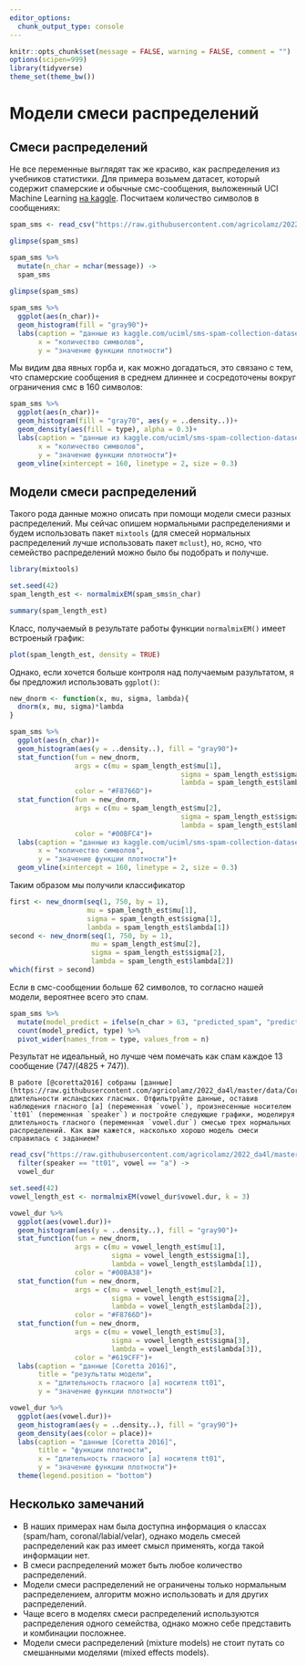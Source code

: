 ```yaml
---
editor_options: 
  chunk_output_type: console
---
```


```r
knitr::opts_chunk$set(message = FALSE, warning = FALSE, comment = "")
options(scipen=999)
library(tidyverse)
theme_set(theme_bw())
```

# Модели смеси распределений

## Cмеси распределений

Не все переменные выглядят так же красиво, как распределения из учебников статистики. Для примера возьмем датасет, который содержит спамерские и обычные смс-сообщения, выложенный UCI Machine Learning [на kaggle](https://www.kaggle.com/uciml/sms-spam-collection-dataset). Посчитаем количество символов в сообщениях:

```r
spam_sms <- read_csv("https://raw.githubusercontent.com/agricolamz/2022_da4l/master/data/spam_sms.csv")

glimpse(spam_sms)

spam_sms %>% 
  mutate(n_char = nchar(message)) ->
  spam_sms
  
glimpse(spam_sms)

spam_sms %>% 
  ggplot(aes(n_char))+
  geom_histogram(fill = "gray90")+
  labs(caption = "данные из kaggle.com/uciml/sms-spam-collection-dataset",
       x = "количество символов",
       y = "значение функции плотности")
```

Мы видим два явных горба и, как можно догадаться, это связано с тем, что спамерские сообщения в среднем длиннее и сосредоточены вокруг ограничения смс в 160 символов:

```r
spam_sms %>% 
  ggplot(aes(n_char))+
  geom_histogram(fill = "gray70", aes(y = ..density..))+
  geom_density(aes(fill = type), alpha = 0.3)+
  labs(caption = "данные из kaggle.com/uciml/sms-spam-collection-dataset",
       x = "количество символов",
       y = "значение функции плотности")+
  geom_vline(xintercept = 160, linetype = 2, size = 0.3)
```

## Модели смеси распределений

Такого рода данные можно описать при помощи модели смеси разных распределений. Мы сейчас опишем нормальными распределениями и будем использовать пакет `mixtools` (для смесей нормальных распределений лучше использовать пакет `mclust`), но, ясно, что семейство распределений можно было бы подобрать и получше.

```r
library(mixtools)

set.seed(42)
spam_length_est <- normalmixEM(spam_sms$n_char)

summary(spam_length_est)
```

Класс, получаемый в результате работы функции `normalmixEM()` имеет встроеный график:

```r
plot(spam_length_est, density = TRUE)
```

Однако, если хочется больше контроля над получаемым разультатом, я бы предложил использовать `ggplot()`:

```r
new_dnorm <- function(x, mu, sigma, lambda){
  dnorm(x, mu, sigma)*lambda
}

spam_sms %>% 
  ggplot(aes(n_char))+
  geom_histogram(aes(y = ..density..), fill = "gray90")+
  stat_function(fun = new_dnorm, 
                args = c(mu = spam_length_est$mu[1],
                                          sigma = spam_length_est$sigma[1],
                                          lambda = spam_length_est$lambda[1]),
                color = "#F8766D")+
  stat_function(fun = new_dnorm, 
                args = c(mu = spam_length_est$mu[2],
                                          sigma = spam_length_est$sigma[2],
                                          lambda = spam_length_est$lambda[2]),
                color = "#00BFC4")+
  labs(caption = "данные из kaggle.com/uciml/sms-spam-collection-dataset",
       x = "количество символов",
       y = "значение функции плотности")+
  geom_vline(xintercept = 160, linetype = 2, size = 0.3)
```

Таким образом мы получили классификатор

```r
first <- new_dnorm(seq(1, 750, by = 1), 
                   mu = spam_length_est$mu[1],
                   sigma = spam_length_est$sigma[1],
                   lambda = spam_length_est$lambda[1])
second <- new_dnorm(seq(1, 750, by = 1), 
                    mu = spam_length_est$mu[2],
                    sigma = spam_length_est$sigma[2],
                    lambda = spam_length_est$lambda[2])
which(first > second)
```

Если в смс-сообщении больше 62 символов, то согласно нашей модели, вероятнее всего это спам.

```r
spam_sms %>% 
  mutate(model_predict = ifelse(n_char > 63, "predicted_spam", "predicted_ham")) %>% 
  count(model_predict, type) %>% 
  pivot_wider(names_from = type, values_from = n)
```

Результат не идеальный, но лучше чем помечать как спам каждое 13 сообщение ($747/(4825+747)$).

```block
В работе [@coretta2016] собраны [данные](https://raw.githubusercontent.com/agricolamz/2022_da4l/master/data/Coretta_2017_icelandic.csv) длительности исландских гласных. Отфильтруйте данные, оставив наблюдения гласного [a] (переменная `vowel`), произнесенные носителем `tt01` (переменная `speaker`) и постройте следующие графики, моделируя длительность гласного (переменная `vowel.dur`) смесью трех нормальных распределений. Как вам кажется, насколько хорошо модель смеси справилась с заданием?
```

```r
read_csv("https://raw.githubusercontent.com/agricolamz/2022_da4l/master/data/Coretta_2017_icelandic.csv") %>% 
  filter(speaker == "tt01", vowel == "a") ->
  vowel_dur

set.seed(42)
vowel_length_est <- normalmixEM(vowel_dur$vowel.dur, k = 3)

vowel_dur %>% 
  ggplot(aes(vowel.dur))+
  geom_histogram(aes(y = ..density..), fill = "gray90")+
  stat_function(fun = new_dnorm, 
                args = c(mu = vowel_length_est$mu[1],
                         sigma = vowel_length_est$sigma[1],
                         lambda = vowel_length_est$lambda[1]),
                color = "#00BA38")+
  stat_function(fun = new_dnorm, 
                args = c(mu = vowel_length_est$mu[2],
                         sigma = vowel_length_est$sigma[2],
                         lambda = vowel_length_est$lambda[2]),
                color = "#F8766D")+
  stat_function(fun = new_dnorm, 
                args = c(mu = vowel_length_est$mu[3],
                         sigma = vowel_length_est$sigma[3],
                         lambda = vowel_length_est$lambda[3]),
                color = "#619CFF")+
  labs(caption = "данные [Coretta 2016]",
       title = "результаты модели",
       x = "длительность гласного [a] носителя tt01",
       y = "значение функции плотности")

vowel_dur %>% 
  ggplot(aes(vowel.dur))+
  geom_histogram(aes(y = ..density..), fill = "gray90")+
  geom_density(aes(color = place))+
  labs(caption = "данные [Coretta 2016]",
       title = "функции плотности",
       x = "длительность гласного [a] носителя tt01",
       y = "значение функции плотности")+
  theme(legend.position = "bottom")
```

## Несколько замечаний

* В наших примерах нам была доступна информация о классах (spam/ham, coronal/labial/velar), однако модель смесей распределений как раз имеет смысл применять, когда такой информации нет.
* В смеси распределений может быть любое количество распределений.
* Модели смеси распределений не ограничены только нормальным распределением, алгоритм можно использовать и для других распределений.
* Чаще всего в моделях смеси распределений используются распределения одного семейства, однако можно себе представить и комбинации посложнее.
* Модели смеси распределений (mixture models) не стоит путать со смешанными моделями (mixed effects models).
